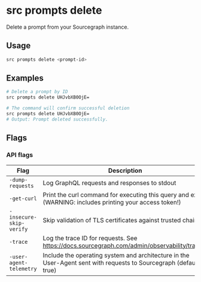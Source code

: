 # src prompts delete

Delete a prompt from your Sourcegraph instance.

## Usage

```bash
src prompts delete <prompt-id>
```

## Examples

```bash
# Delete a prompt by ID
src prompts delete UHJvbXB0OjE=

# The command will confirm successful deletion
src prompts delete UHJvbXB0OjE=
# Output: Prompt deleted successfully.
```

## Flags

### API flags

| Flag | Description |
|------|-------------|
| `-dump-requests` | Log GraphQL requests and responses to stdout |
| `-get-curl` | Print the curl command for executing this query and exit (WARNING: includes printing your access token!) |
| `-insecure-skip-verify` | Skip validation of TLS certificates against trusted chains |
| `-trace` | Log the trace ID for requests. See https://docs.sourcegraph.com/admin/observability/tracing |
| `-user-agent-telemetry` | Include the operating system and architecture in the User-Agent sent with requests to Sourcegraph (default: true) |
